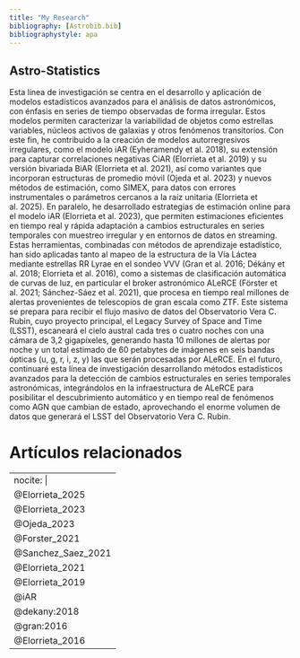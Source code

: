 ```yaml
---
title: "My Research"
bibliography: [Astrobib.bib]
bibliographystyle: apa
---
```


## Astro-Statistics

Esta línea de investigación se centra en el desarrollo y aplicación de modelos estadísticos avanzados para el análisis de datos astronómicos, con énfasis en series de tiempo observadas de forma irregular. Estos modelos permiten caracterizar la variabilidad de objetos como estrellas variables, núcleos activos de galaxias y otros fenómenos transitorios.
Con este fin, he contribuido a la creación de modelos autorregresivos irregulares, como el modelo iAR (Eyheramendy et al. 2018), su extensión para capturar correlaciones negativas CiAR (Elorrieta et al. 2019) y su versión bivariada BiAR (Elorrieta et al. 2021), así como variantes que incorporan estructuras de promedio móvil (Ojeda et al. 2023) y nuevos métodos de estimación, como SIMEX, para datos con errores instrumentales o parámetros cercanos a la raíz unitaria (Elorrieta et al. 2025). En paralelo, he desarrollado estrategias de estimación online para el modelo iAR (Elorrieta et al. 2023), que permiten estimaciones eficientes en tiempo real y rápida adaptación a cambios estructurales en series temporales con muestreo irregular y en entornos de datos en streaming.
Estas herramientas, combinadas con métodos de aprendizaje estadístico, han sido aplicadas tanto al mapeo de la estructura de la Vía Láctea mediante estrellas RR Lyrae en el sondeo VVV (Gran et al. 2016; Dékány et al. 2018; Elorrieta et al. 2016), como a sistemas de clasificación automática de curvas de luz, en particular el broker astronómico ALeRCE (Förster et al. 2021; Sánchez-Sáez et al. 2021), que procesa en tiempo real millones de alertas provenientes de telescopios de gran escala como ZTF. Este sistema se prepara para recibir el flujo masivo de datos del Observatorio Vera C. Rubin, cuyo proyecto principal, el Legacy Survey of Space and Time (LSST), escaneará el cielo austral cada tres o cuatro noches con una cámara de 3,2 gigapíxeles, generando hasta 10 millones de alertas por noche y un total estimado de 60 petabytes de imágenes en seis bandas ópticas (u, g, r, i, z, y) las que serán procesadas por ALeRCE.
En el futuro, continuaré esta línea de investigación desarrollando métodos estadísticos avanzados para la detección de cambios estructurales en series temporales astronómicas, integrándolos en la infraestructura de ALeRCE para posibilitar el descubrimiento automático y en tiempo real de fenómenos como AGN que cambian de estado, aprovechando el enorme volumen de datos que generará el LSST del Observatorio Vera C. Rubin.

# Artículos relacionados

---
nocite: |
  @Elorrieta_2025
  @Elorrieta_2023
  @Ojeda_2023
  @Forster_2021
  @Sanchez_Saez_2021
  @Elorrieta_2021
  @Elorrieta_2019
  @iAR
  @dekany:2018
  @gran:2016
  @Elorrieta_2016
---

::: {#refs}
:::


